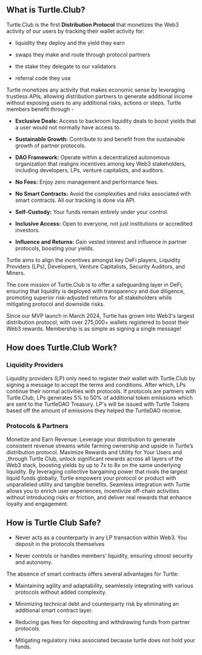 
## What is Turtle.Club?

Turtle.Club is the first **Distribution Protocol** that monetizes the Web3 activity of our users by tracking their wallet activity for:

* liquidity they deploy and the yield they earn
  
* swaps they make and route through protocol partners
  
* the stake they delegate to our validators
  
* referral code they use
  

Turtle monetizes any activity that makes economic sense by leveraging trustless APIs, allowing distribution partners to generate additional income without exposing users to any additional risks, actions or steps. Turtle members benefit through -

* **Exclusive Deals:** Access to backroom liquidity deals to boost yields that a user would not normally have access to.
  
* **Sustainable Growth:** Contribute to and benefit from the sustainable growth of partner protocols.
  
* **DAO Framework:** Operate within a decentralized autonomous organization that realigns incentives among key Web3 stakeholders, including developers, LPs, venture capitalists, and auditors.
  
* **No Fees:** Enjoy zero management and performance fees.
  
* **No Smart Contracts:** Avoid the complexities and risks associated with smart contracts. All our tracking is done via API.
  
* **Self-Custody:** Your funds remain entirely under your control.
  
* **Inclusive Access:** Open to everyone, not just institutions or accredited investors.
  
* **Influence and Returns:** Gain vested interest and influence in partner protocols, boosting your yields.

Turtle aims to align the incentives amongst key DeFi players, Liquidity Providers (LPs), Developers, Venture Capitalists, Security Auditors, and Miners.

The core mission of Turtle.Club is to offer a safeguarding layer in DeFi, ensuring that liquidity is deployed with transparency and due diligence, promoting superior risk-adjusted returns for all stakeholders while mitigating protocol and downside risks.

Since our MVP launch in March 2024, Turtle has grown into Web3's largest distribution protocol, with over 275,000+ wallets registered to boost their Web3 rewards. Membership is as simple as signing a single message!

## How does Turtle.Club Work?

### Liquidity Providers

Liquidity providers (LP) only need to register their wallet with Turtle.Club by signing a message to accept the terms and conditions. After which, LPs continue their normal activities with protocols. If protocols are partners with Turtle.Club, LPs generates 5% to 50% of additional token emissions which are sent to the TurtleDAO Treasury. LP's will be issued with Turtle Tokens based off the amount of emissions they helped the TurtleDAO receive.

### Protocols & Partners

Monetize and Earn Revenue: Leverage your distribution to generate consistent revenue streams while farming ownership and upside in Turtle’s distribution protocol. Maximize Rewards and Utility for Your Users and ,through Turtle Club, unlock significant rewards across all layers of the Web3 stack, boosting yields by up to 7x to 8x on the same underlying liquidity. By leveraging collective bargaining power that rivals the largest liquid funds globally, Turtle empowers your protocol or product with unparalleled utility and tangible benefits. Seamless integration with Turtle allows you to enrich user experiences, incentivize off-chain activities without introducing risks or friction, and deliver real rewards that enhance loyalty and engagement.

## How is Turtle Club Safe?

* Never acts as a counterparty in any LP transaction within Web3. You deposit in the protocols themselves
  
* Never controls or handles members’ liquidity, ensuring utmost security and autonomy.
  

The absence of smart contracts offers several advantages for Turtle:

* Maintaining agility and adaptability, seamlessly integrating with various protocols without added complexity.
  
* Minimizing technical debt and counterparty risk by eliminating an additional smart contract layer.
  
* Reducing gas fees for depositing and withdrawing funds from partner protocols.
  
* Mitigating regulatory risks associated because turtle does not hold your funds.